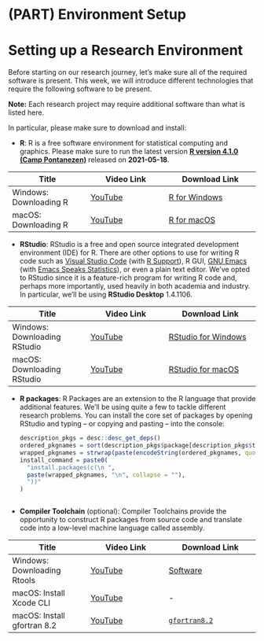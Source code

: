 # (PART) Environment Setup {-}

# Setting up a Research Environment {-}

Before starting on our research journey, let's make sure all of the required
software is present. This week, we will introduce different technologies that
require the following software to be present. 

**Note:** Each research project may require additional software than what is
listed here. 

In particular, please make sure to download and install: 

-   **R**: R is a free software environment for statistical computing and graphics.
    Please make sure to run the latest version [**R version 4.1.0 (Camp Pontanezen)**](https://cloud.r-project.org/)
    released on **2021-05-18**.
    
| Title         | Video Link      | Download Link   |
| ------------- | -------------   | ---------------|
| Windows: Downloading R  | [YouTube](https://www.youtube.com/watch?v=0jlMXPMoiOg&list=PL50Yqb_ZFDed8nCrkjFIOI7Nl4gJjBHa0&index=2) | [R for Windows](https://cloud.r-project.org/bin/windows/base/) |
| macOS: Downloading R    | [YouTube](https://www.youtube.com/watch?v=Vy-lEkJB3cA&list=PL50Yqb_ZFDedxyaDJ4UzcTEfqcMBbroKP&index=1) | [R for macOS](https://cloud.r-project.org/bin/macosx/) |


-   **RStudio**: RStudio is a free and open source integrated development environment (IDE) for R.
    There are other options to use for writing R code such as
    [Visual Studio Code](https://code.visualstudio.com/) (with [R Support](https://marketplace.visualstudio.com/items?itemName=Ikuyadeu.r)),
    R GUI, 
    [GNU Emacs](https://www.gnu.org/software/emacs/) (with [Emacs Speaks Statistics](https://ess.r-project.org/)), or even a plain text editor.
    We've opted to RStudio since it is a feature-rich program for writing R code
    and, perhaps more importantly, used heavily in both academia and industry.
    In particular, we'll be using **RStudio Desktop** 1.4.1106. 
    
| Title         | Video Link      | Download Link   |
| ------------- | -------------   | ---------------|
| Windows: Downloading RStudio  | [YouTube](https://www.youtube.com/watch?v=EEj553U9eJI&list=PL50Yqb_ZFDed8nCrkjFIOI7Nl4gJjBHa0&index=2) | [RStudio for Windows](https://www.rstudio.com/products/rstudio/download/#download) |
| macOS:   Downloading RStudio  | [YouTube](https://www.youtube.com/watch?v=LHzyPxhw_mU&list=PL50Yqb_ZFDedxyaDJ4UzcTEfqcMBbroKP&index=2) | [RStudio for macOS](https://www.rstudio.com/products/rstudio/download/#download) |

-   **R packages**: R Packages are an extension to the R language that
    provide additional features. We'll be using quite a few to tackle different
    research problems. You can install the core set of packages by opening
    RStudio and typing -- or copying and pasting -- into the console:

    ```r
    description_pkgs = desc::desc_get_deps()
    ordered_pkgnames = sort(description_pkgs$package[description_pkgs$type == "Imports"])
    wrapped_pkgnames = strwrap(paste(encodeString(ordered_pkgnames, quote = '"'), collapse = ", "), exdent = 1)
    install_command = paste0(
      "install.packages(c(\n ", 
      paste(wrapped_pkgnames, "\n", collapse = ""), 
      "))"
    )
    ```

    ```r
    ```


-   **Compiler Toolchain** (optional): Compiler Toolchains provide the opportunity
    to construct R packages from source code and translate code into a low-level machine language called assembly.
    
| Title         | Video Link      | Download Link   |
| ------------- | -------------   | ---------------|
| Windows: Downloading Rtools  | [YouTube](https://www.youtube.com/watch?v=njZBf34Akgo&list=PL50Yqb_ZFDed8nCrkjFIOI7Nl4gJjBHa0&index=3) | [Software](https://cran.r-project.org/bin/windows/Rtools/) |
| macOS: Install Xcode CLI    | [YouTube](https://www.youtube.com/watch?v=Z01lzHNrSdU&list=PL50Yqb_ZFDedxyaDJ4UzcTEfqcMBbroKP&index=3) | - |
| macOS: Install gfortran 8.2    | [YouTube](https://www.youtube.com/watch?v=piUnVKTUMGw&list=PL50Yqb_ZFDedxyaDJ4UzcTEfqcMBbroKP&index=4) | [`gfortran8.2`](https://github.com/fxcoudert/gfortran-for-macOS/releases/download/8.2/gfortran-8.2-Mojave.dmg) |

